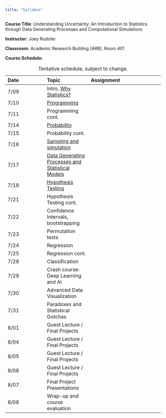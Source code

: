 ```yaml
---
title: "Syllabus"
---
```



**Course Title**: Understanding Uncertainty: An Introduction to Statistics through Data Generating Processes and Computational Simulations

**Instructor:** Joey Rudoler

**Classroom:** Academic Research Building (ARB), Room 401

**Course Schedule:** 

| Date | Topic | Assignment |
|:------|:-------|:------------|
| 7/09 | Intro, [Why Statistics?](../notebooks/lecture-00.ipynb) |  |
| 7/10 | [Programming](../notebooks/lecture-01.ipynb) |  |
| 7/11 | Programming cont. |  |
| 7/14 | [Probability](../notebooks/lecture-02.ipynb) |  |
| 7/15 | Probability cont. |  |
| 7/16 | [Sampling and simulation](../notebooks/lecture-03.ipynb) |  |
| 7/17 | [Data Generating Processes and Statistical Models](../notebooks/lecture-04.ipynb) |  |
| 7/18 | [Hypothesis Testing](../notebooks/lecture-05.ipynb) |  |
| 7/21 | Hypothesis Testing cont. |  |
| 7/22 | Confidence Intervals, bootstrapping |  |
| 7/23 | Permutation tests |  |
| 7/24 | Regression | |
| 7/25 | Regression cont. |  |
| 7/28 | Classification | |
| 7/29 | Crash course: Deep Learning and AI |  |
| 7/30 | Advanced Data Visualization |  |
| 7/31 | Paradoxes and Statistical Gotchas |  |
| 8/01 | Guest Lecture / Final Projects |  |
| 8/04 | Guest Lecture / Final Projects |  |
| 8/05 | Guest Lecture / Final Projects |  |
| 8/06 | Guest Lecture / Final Projects |  |
| 8/07 | Final Project Presentations |  |
| 8/08 | Wrap-up and course evaluation |  |

: Tentative schedule, subject to change.